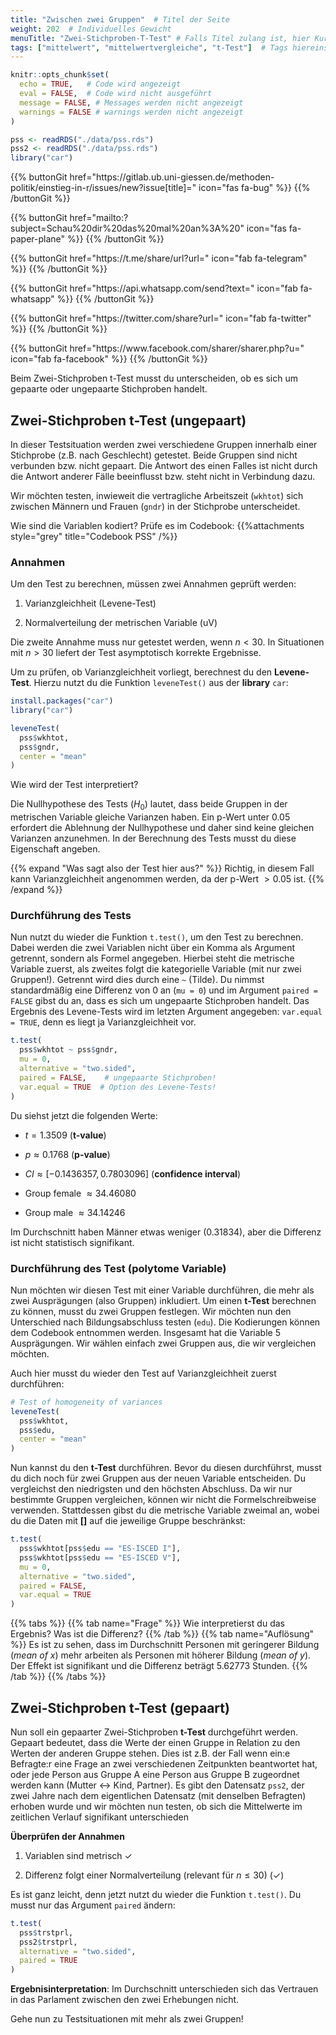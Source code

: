 ```yaml
---
title: "Zwischen zwei Gruppen"  # Titel der Seite
weight: 202  # Individuelles Gewicht 
menuTitle: "Zwei-Stichproben-T-Test" # Falls Titel zulang ist, hier Kurztitel
tags: ["mittelwert", "mittelwertvergleiche", "t-Test"]  # Tags hiereinsetzen; Kurzwort, was auf der Seite passsiert
---
```


```r
knitr::opts_chunk$set(
  echo = TRUE,   # Code wird angezeigt
  eval = FALSE,  # Code wird nicht ausgeführt
  message = FALSE, # Messages werden nicht angezeigt
  warnings = FALSE # warnings werden nicht angezeigt
)

pss <- readRDS("./data/pss.rds")
pss2 <- readRDS("./data/pss.rds")
library("car")
```

{{% buttonGit href=\"https\:\/\/gitlab.ub.uni-giessen.de\/methoden-politik\/einstieg-in-r\/issues\/new?issue[title]=\" icon=\"fas fa-bug\" %}} {{% /buttonGit %}} 

{{% buttonGit href=\"mailto\:?subject=Schau\%20dir\%20das\%20mal\%20an\%3A\%20\" icon=\"fas fa-paper-plane\" %}} {{% /buttonGit %}}

{{% buttonGit href=\"https\:\/\/t.me\/share\/url?url=\" icon=\"fab fa-telegram\" %}} {{% /buttonGit %}}

{{% buttonGit href=\"https\:\/\/api.whatsapp.com\/send?text=\" icon=\"fab fa-whatsapp\" %}} {{% /buttonGit %}}

{{% buttonGit href=\"https\:\/\/twitter.com\/share?url=\" icon=\"fab fa-twitter\" %}} {{% /buttonGit %}}

{{% buttonGit href=\"https\:\/\/www.facebook.com\/sharer\/sharer.php?u=\" icon=\"fab fa-facebook\" %}} {{% /buttonGit %}}

Beim Zwei-Stichproben t-Test musst du unterscheiden, ob es sich um gepaarte oder ungepaarte Stichproben handelt. 

## Zwei-Stichproben t-Test (ungepaart)
In dieser Testsituation werden zwei verschiedene Gruppen innerhalb einer Stichprobe (z.B. nach Geschlecht) getestet. Beide Gruppen sind nicht verbunden bzw. nicht gepaart. Die Antwort des einen Falles ist nicht durch die Antwort anderer Fälle beeinflusst bzw. steht nicht in Verbindung dazu. 

Wir möchten testen, inwieweit die vertragliche Arbeitszeit (`wkhtot`) sich zwischen Männern und Frauen (`gndr`) in der Stichprobe unterscheidet. 

Wie sind die Variablen kodiert? Prüfe es im Codebook:
{{%attachments style=\"grey\" title=\"Codebook PSS\" /%}}

### Annahmen
Um den Test zu berechnen, müssen zwei Annahmen geprüft werden:

1. Varianzgleichheit (Levene-Test)

2. Normalverteilung der metrischen Variable (uV)

Die zweite Annahme muss nur getestet werden, wenn $n < 30$. In Situationen mit $n > 30$ liefert der Test asymptotisch korrekte Ergebnisse. 

Um zu prüfen, ob Varianzgleichheit vorliegt, berechnest du den **Levene-Test**. Hierzu nutzt du die Funktion `leveneTest()` aus der **library** `car`:
```r
install.packages("car")
library("car")
```

```r
leveneTest(
  pss$wkhtot,      
  pss$gndr,        
  center = "mean"
)   
```

Wie wird der Test interpretiert?

Die Nullhypothese des Tests ($H_0$) lautet, dass beide Gruppen in der metrischen Variable gleiche Varianzen haben. Ein p-Wert unter $0.05$ erfordert die Ablehnung der Nullhypothese und daher sind keine gleichen Varianzen anzunehmen. In der Berechnung des Tests musst du diese Eigenschaft angeben. 

{{% expand \"Was sagt also der Test hier aus?\" %}}
Richtig, in diesem Fall kann Varianzgleichheit angenommen werden, da der p-Wert $>0.05$ ist. 
{{% /expand %}}

### Durchführung des Tests
Nun nutzt du wieder die Funktion `t.test()`, um den Test zu berechnen. Dabei werden die zwei Variablen nicht über ein Komma als Argument getrennt, sondern als Formel angegeben. Hierbei steht die metrische Variable zuerst, als zweites folgt die kategorielle Variable (mit nur zwei Gruppen!). Getrennt wird dies durch eine `~` (Tilde). Du nimmst standardmäßig eine Differenz von $0$ an (`mu = 0`) und im Argument `paired = FALSE` gibst du an, dass es sich um ungepaarte Stichproben handelt. Das Ergebnis des Levene-Tests wird im letzten Argument angegeben: `var.equal = TRUE`, denn es liegt ja Varianzgleichheit vor.
```r
t.test(
  pss$wkhtot ~ pss$gndr,     
  mu = 0,                        
  alternative = "two.sided",     
  paired = FALSE,    # ungepaarte Stichproben!            
  var.equal = TRUE  # Option des Levene-Tests!
)            
```

Du siehst jetzt die folgenden Werte:

- $t = 1.3509$ (**t-value**)

- $p \approx 0.1768$ (**p-value**)

- $CI\approx[-0.1436357, 0.7803096]$ (**confidence interval**)

- Group female $\approx 34.46080$

- Group male $\approx 34.14246$

Im Durchschnitt haben Männer etwas weniger ($0.31834$), aber die Differenz ist nicht statistisch signifikant.

### Durchführung des Test (polytome Variable)
Nun möchten wir diesen Test mit einer Variable durchführen, die mehr als zwei Ausprägungen (also Gruppen) inkludiert. Um einen **t-Test** berechnen zu können, musst du zwei Gruppen festlegen.
Wir möchten nun den Unterschied nach Bildungsabschluss testen (`edu`). Die Kodierungen können dem Codebook entnommen werden. Insgesamt hat die Variable $5$ Ausprägungen. Wir wählen einfach zwei Gruppen aus, die wir vergleichen möchten.

Auch hier musst du wieder den Test auf Varianzgleichheit zuerst durchführen: 
```r
# Test of homogeneity of variances
leveneTest(
  pss$wkhtot,
  pss$edu,
  center = "mean"
)
```

Nun kannst du den **t-Test** durchführen. Bevor du diesen durchführst, musst du dich noch für zwei Gruppen aus der neuen Variable entscheiden. Du vergleichst den niedrigsten und den höchsten Abschluss. Da wir nur bestimmte Gruppen vergleichen, können wir nicht die Formelschreibweise verwenden. Stattdessen gibst du die metrische Variable zweimal an, wobei du die Daten mit **[]** auf die jeweilige Gruppe beschränkst:
```r
t.test(
  pss$wkhtot[pss$edu == "ES-ISCED I"],
  pss$wkhtot[pss$edu == "ES-ISCED V"], 
  mu = 0, 
  alternative = "two.sided", 
  paired = FALSE, 
  var.equal = TRUE
)
```

{{% tabs %}}
{{% tab name=\"Frage\" %}}
Wie interpretierst du das Ergebnis? Was ist die Differenz?
{{% /tab %}}
{{% tab name=\"Auflösung\" %}}
Es ist zu sehen, dass im Durchschnitt Personen mit geringerer Bildung (*mean of x*) mehr arbeiten als Personen mit höherer Bildung (*mean of y*). Der Effekt ist signifikant und die Differenz beträgt $5.62773$ Stunden. 
{{% /tab %}}
{{% /tabs %}}

## Zwei-Stichproben t-Test (gepaart)
Nun soll ein gepaarter Zwei-Stichproben **t-Test** durchgeführt werden. Gepaart bedeutet, dass die Werte der einen Gruppe in Relation zu den Werten der anderen Gruppe stehen. Dies ist z.B. der Fall wenn ein:e Befragte:r eine Frage an zwei verschiedenen Zeitpunkten beantwortet hat, oder jede Person aus Gruppe A eine Person aus Gruppe B zugeordnet werden kann (Mutter <-> Kind, Partner). Es gibt den Datensatz `pss2`, der zwei Jahre nach dem eigentlichen Datensatz (mit denselben Befragten) erhoben wurde und wir möchten nun testen, ob sich die Mittelwerte im zeitlichen Verlauf signifikant unterschieden

**Überprüfen der Annahmen**

1. Variablen sind metrisch $\checkmark$

2. Differenz folgt einer Normalverteilung (relevant für $n \leq 30$) ($\checkmark$)

Es ist ganz leicht, denn jetzt nutzt du wieder die Funktion `t.test()`. Du musst nur das Argument `paired` ändern:
```r
t.test(
  pss$trstprl,
  pss2$trstprl, 
  alternative = "two.sided", 
  paired = TRUE
)
```

**Ergebnisinterpretation**: Im Durchschnitt unterschieden sich das Vertrauen in das Parlament zwischen den zwei Erhebungen nicht. 

Gehe nun zu Testsituationen mit mehr als zwei Gruppen!
